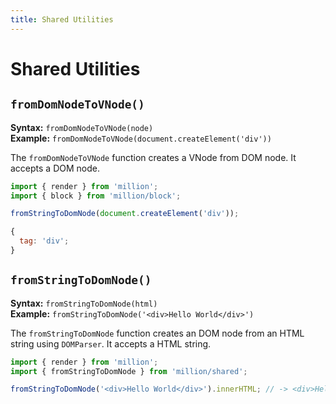 ```yaml
---
title: Shared Utilities
---
```


# Shared Utilities

## `fromDomNodeToVNode()`

**Syntax:** `fromDomNodeToVNode(node)`\
**Example:** `fromDomNodeToVNode(document.createElement('div'))`

The `fromDomNodeToVNode` function creates a VNode from DOM node. It accepts a DOM node.

```js
import { render } from 'million';
import { block } from 'million/block';

fromStringToDomNode(document.createElement('div'));
```

```js
{
  tag: 'div';
}
```

## `fromStringToDomNode()`

**Syntax:** `fromStringToDomNode(html)`\
**Example:** `fromStringToDomNode('<div>Hello World</div>')`

The `fromStringToDomNode` function creates an DOM node from an HTML string using `DOMParser`. It accepts a HTML string.

```js
import { render } from 'million';
import { fromStringToDomNode } from 'million/shared';

fromStringToDomNode('<div>Hello World</div>').innerHTML; // -> <div>Hello World</div>
```
